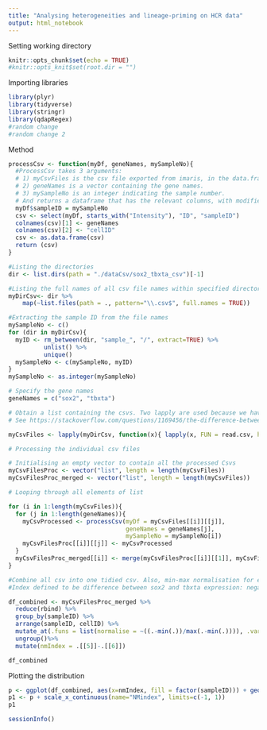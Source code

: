 ```yaml
---
title: "Analysing heterogeneities and lineage-priming on HCR data"
output: html_notebook
---
```


Setting working directory
```r
knitr::opts_chunk$set(echo = TRUE)
#knitr::opts_knit$set(root.dir = "")
```

Importing libraries
```r
library(plyr)
library(tidyverse)
library(stringr)
library(qdapRegex)
#random change
#random change 2

```

Method

```r
processCsv <- function(myDf, geneNames, mySampleNo){
  #ProcessCsv takes 3 arguments:
  # 1) myCsvFiles is the csv file exported from imaris, in the data.frame format.
  # 2) geneNames is a vector containing the gene names.
  # 3) mySampleNo is an integer indicating the sample number.
  # And returns a dataframe that has the relevant columns, with modified column names
  myDf$sampleID = mySampleNo
  csv <- select(myDf, starts_with("Intensity"), "ID", "sampleID")
  colnames(csv)[1] <- geneNames
  colnames(csv)[2] <- "cellID"
  csv <- as.data.frame(csv)
  return (csv)
}

```

```r
#Listing the directories 
dir <- list.dirs(path = "./dataCsv/sox2_tbxta_csv")[-1]

#Listing the full names of all csv file names within specified directories
myDirCsv<- dir %>% 
    map(~list.files(path = ., pattern="\\.csv$", full.names = TRUE)) 
```

```r
#Extracting the sample ID from the file names
mySampleNo <- c()
for (dir in myDirCsv){
  myID <- rm_between(dir, "sample_", "/", extract=TRUE) %>%
          unlist() %>%
          unique()
  mySampleNo <- c(mySampleNo, myID)
}
mySampleNo <- as.integer(mySampleNo)

# Specify the gene names
geneNames = c("sox2", "tbxta")

```

```r
# Obtain a list containing the csvs. Two lapply are used because we have to extract the individual elements of the list to access the csv files.
# See https://stackoverflow.com/questions/1169456/the-difference-between-bracket-and-double-bracket-for-accessing-the-el for subsetting details.

myCsvFiles <- lapply(myDirCsv, function(x){ lapply(x, FUN = read.csv, header = TRUE, skip = 3)}) 

```

```r
# Processing the individual csv files 

# Initialising an empty vector to contain all the processed Csvs
myCsvFilesProc <- vector("list", length = length(myCsvFiles))
myCsvFilesProc_merged <- vector("list", length = length(myCsvFiles))

# Looping through all elements of list

for (i in 1:length(myCsvFiles)){
  for (j in 1:length(geneNames)){
    myCsvProcessed <- processCsv(myDf = myCsvFiles[[i]][[j]], 
                                 geneNames = geneNames[j],
                                 mySampleNo = mySampleNo[i])
    myCsvFilesProc[[i]][[j]] <- myCsvProcessed
  }
  myCsvFilesProc_merged[[i]] <- merge(myCsvFilesProc[[i]][[1]], myCsvFilesProc[[i]][[2]], by = c("cellID", "sampleID"))
}

```

```r
#Combine all csv into one tidied csv. Also, min-max normalisation for each column and NM index calculation.
#Index defined to be difference between sox2 and tbxta expression: negative values indicates higher tbxta to sox2 exp.

df_combined <- myCsvFilesProc_merged %>%
  reduce(rbind) %>%
  group_by(sampleID) %>%
  arrange(sampleID, cellID) %>%
  mutate_at(.funs = list(normalise = ~((.-min(.))/max(.-min(.)))), .vars = 3:4) %>%
  ungroup()%>%
  mutate(nmIndex = .[[5]]-.[[6]])

df_combined
```

Plotting the distribution
```r
p <- ggplot(df_combined, aes(x=nmIndex, fill = factor(sampleID))) + geom_histogram(binwidth=0.2, color = 'black') 
p1 <- p + scale_x_continuous(name="NMindex", limits=c(-1, 1))
p1
```

```r
sessionInfo()
```
